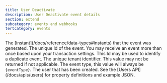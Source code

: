 ```yaml
---
title: User Deactivate
description: User Deactivate event details
section: extend
subcategory: events and webhooks
tertcategory: events
---
```

       

<Event description="This event is generated when a user is deactivated, also referred to as a soft delete."
       eventType={eventType}
       name="User Deactivate"
       scope="tenant"
       transactional="true" />

<EventBody eventType={eventType}
           sinceThreatDetection="1.30.0"
           sinceIpAddress="1.27.0"
           jsonFile="user-deactivate.json">

  <APIField slot="leading-fields" name="event.createInstant" type="Long">
    The [instant](/docs/reference/data-types#instants) that the event was generated.
  </APIField>

  <APIField slot="leading-fields" name="event.id" type="UUID">
    The unique Id of the event. You may receive an event more than once based upon your transaction settings. This Id may be used to identify a duplicate event.
  </APIField>

  <APIField slot="trailing-fields" name="event.tenantId" type="UUID" since="1.8.0">
    The unique tenant identifier. This value may not be returned if not applicable.
  </APIField>

  <APIField slot="trailing-fields" name="event.type" type="String">
    The event type, this value will always be <code>{eventType}</code>.
  </APIField>

  <APIField slot="trailing-fields" name="event.user" type="Object">
    The user that has been created. See the [Users API](/docs/apis/users) for property definitions and example JSON.
  </APIField>
</EventBody>
